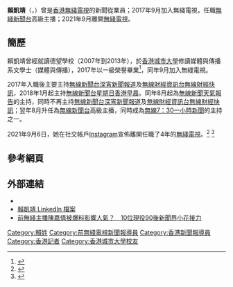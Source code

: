 {{BLPsources|time=2021-10-04T01:10:01+00:00}}
{{藝人
| 類型 = 主播
| 姓名 = 賴凱靖
| 圖片 = 
| 圖片尺寸 = 
| 圖片簡介 = 
| 英文名 = Rachel Lai
| 羅馬拼音 = Lai Hoi Ching
| 暱稱 = 
| 國籍 = {{CNHK}}
| 籍貫 = 
| 民族 = [[漢族|漢族]]
| 出生日期 = {{birth date and age|1995|8|4}}
| 出生地點 = {{HKG-1959}}
| 逝世日期 =  
| 逝世地點 =
| 語言 = 粵語、英語、國語
| 父母 =
| 教育程度 = [[香港城市大學|香港城市大學]]媒體與傳播系學士
| 母校 = 德望學校
| 宗教信仰 = 未知
| 職業 = 前高級新聞主播
| 出身地 = {{HKG}}
| 代表作 = 
| 活躍年代 = 2017年至今
| 經紀公司 =
| 網站 = 
}}

'''賴凱靖'''（{{lang-en|Rachel Lai Hoi Ching}}，{{bd|1995年|8月4日}}）曾是[[香港|香港]][[無綫電視|無綫電視]]的新聞從業員；2017年9月加入無綫電視，任職[[無綫新聞台|無綫新聞台]]高級主播；2021年9月離開[[無綫電視|無綫電視]]。

==簡歷==
賴凱靖曾經就讀德望學校（2007年到2013年），於[[香港城市大學|香港城市大學]]修讀媒體與傳播系文學士（媒體與傳播），2017年以一級榮譽畢業<ref>{{Cite web |url=https://www.hk01.com/%E5%8D%B3%E6%99%82%E5%A8%9B%E6%A8%82/213754/ |title=長腿主播賴凱靖鏡頭外另有一面　原來佢有呢種嗜好 |access-date=2021-04-03 |archive-date=2020-03-28 |archive-url=https://web.archive.org/web/20200328075155/https://www.hk01.com/%E5%8D%B3%E6%99%82%E5%A8%9B%E6%A8%82/213754/%E5%A4%9A%E5%9C%96-%E9%95%B7%E8%85%BF%E4%B8%BB%E6%92%AD%E8%B3%B4%E5%87%B1%E9%9D%96%E9%8F%A1%E9%A0%AD%E5%A4%96%E5%8F%A6%E6%9C%89%E4%B8%80%E9%9D%A2-%E5%8E%9F%E4%BE%86%E4%BD%A2%E6%9C%89%E5%91%A2%E7%A8%AE%E5%97%9C%E5%A5%BD |dead-url=no }}</ref>，同年9月加入無綫電視。

2017年入職後主要主持[[無線新聞台|無線新聞台]][[深宵新聞報道|深宵新聞報道]]及[[無線財經資訊台|無線財經資訊台]][[無線財經快訊|無線財經快訊]]，2018年1月起主持[[無線新聞台|無線新聞台]][[星期日香港早晨|星期日香港早晨]]。同年8月起為[[無線新聞|無線新聞]][[天氣報告|天氣報告]]的主持，同時不再主持[[無線新聞台|無線新聞台]][[深宵新聞報道|深宵新聞報道]]及[[無線財經資訊台|無線財經資訊台]][[無線財經快訊|無線財經快訊]]；翌年8月升任為[[無線新聞台|無線新聞台]]高級主播，同時成為[[無線7：30一小時新聞|無線7：30一小時新聞]]的主持之一。

2021年9月6日，她在社交帳戶[[Instagram|Instagram]]宣佈離開任職了4年的[[無綫電視|無綫電視]]。<ref>{{cite news|url=https://hk.on.cc/hk/bkn/cnt/entertainment/20210906/bkn-20210906180109530-0906_00862_001.html|title=無綫新聞主播賴凱靖宣布離巢：蓋不住的興奮|publisher=東方日報|date=2021-09-06}}</ref> <ref>{{cite news|url=https://www.hk01.com/%E5%8D%B3%E6%99%82%E5%A8%9B%E6%A8%82/673097/%E6%96%B0%E8%81%9E%E4%B8%BB%E6%92%AD%E8%B3%B4%E5%87%B1%E9%9D%96ig%E7%AA%81%E7%84%B6%E5%AE%A3%E5%B8%83%E9%9B%A2%E5%B7%A2tvb-%E8%93%8B%E4%B8%8D%E4%BD%8F%E7%9A%84%E8%88%88%E5%A5%AE|title=新聞主播賴凱靖IG突然宣布離巢TVB：蓋不住的興奮|publisher=香港01|date=2021-09-06}}</ref>

==參考網頁==
{{reflist}}

==外部連結==
*{{instagram|rachellaihc}}
*[https://hk.linkedin.com/in/rachellaihc?trk=public_profile_browsemap_profile-result-card_result-card_full-click 賴凱靖 LinkedIn 檔案]
*[https://www.hk01.com/%E5%8D%B3%E6%99%82%E5%A8%9B%E6%A8%82/536313/%E5%89%8D%E7%84%A1%E7%B6%AB%E4%B8%BB%E6%92%AD%E9%99%B3%E5%98%89%E5%80%A9%E8%A2%AB%E7%88%86%E6%96%99%E5%BD%B1%E9%9F%BF%E4%BA%BA%E6%B0%A3-10%E4%BD%8D%E7%8F%BE%E5%BD%B990%E5%BE%8C%E6%96%B0%E8%81%9E%E7%95%8C%E5%B0%8F%E8%8A%B1%E6%8E%A5%E5%8A%9B 前無綫主播陳嘉倩被爆料影響人氣？　10位現役90後新聞界小花接力] {{Wayback|url=https://www.hk01.com/%E5%8D%B3%E6%99%82%E5%A8%9B%E6%A8%82/536313/%E5%89%8D%E7%84%A1%E7%B6%AB%E4%B8%BB%E6%92%AD%E9%99%B3%E5%98%89%E5%80%A9%E8%A2%AB%E7%88%86%E6%96%99%E5%BD%B1%E9%9F%BF%E4%BA%BA%E6%B0%A3-10%E4%BD%8D%E7%8F%BE%E5%BD%B990%E5%BE%8C%E6%96%B0%E8%81%9E%E7%95%8C%E5%B0%8F%E8%8A%B1%E6%8E%A5%E5%8A%9B |date=20201118103910 }}

[[Category:賴姓|Category:賴姓]]
[[Category:前無綫電視新聞報導員|Category:前無綫電視新聞報導員]]
[[Category:香港新聞報導員|Category:香港新聞報導員]]
[[Category:香港記者|Category:香港記者]]
[[Category:香港城市大學校友|Category:香港城市大學校友]]